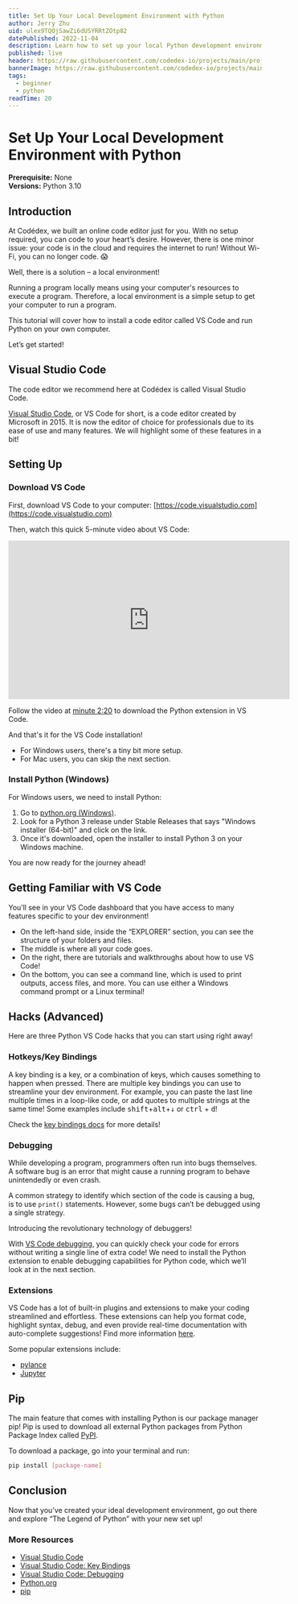 ```yaml
---
title: Set Up Your Local Development Environment with Python
author: Jerry Zhu
uid: ulex9TQOjSawZi6dUSYRRtZOtp82
datePublished: 2022-11-04
description: Learn how to set up your local Python development environment with VS Code.
published: live
header: https://raw.githubusercontent.com/codedex-io/projects/main/projects/set-up-your-local-environment-in-python/header.png
bannerImage: https://raw.githubusercontent.com/codedex-io/projects/main/projects/set-up-your-local-environment-in-python/header.png
tags: 
  - beginner
  - python
readTime: 20
---
```


<BannerImage link="https://raw.githubusercontent.com/codedex-io/projects/main/projects/set-up-your-local-environment-in-python/header.png" description="Header Image" uid={true} cl="for-sidebar"/>

# Set Up Your Local Development Environment with Python

<AuthorAvatar author_name="Jerry Zhu" author_avatar="/images/projects/authors/jerry_zhu.jpg" username="jerry" uid={true}/>

<BannerImage link="https://raw.githubusercontent.com/codedex-io/projects/main/projects/set-up-your-local-environment-in-python/header.png" description="Header Image" uid={true}/>

**Prerequisite:** None  
**Versions:** Python 3.10  

## Introduction

At Codédex, we built an online code editor just for you. With no setup required, you can code to your heart’s desire. However, there is one minor issue: your code is in the cloud and requires the internet to run! Without Wi-Fi, you can no longer code. 😱

Well, there is a solution – a local environment!

Running a program locally means using your computer's resources to execute a program. Therefore, a local environment is a simple setup to get your computer to run a program.

This tutorial will cover how to install a code editor called VS Code and run Python on your own computer.

Let’s get started!

## Visual Studio Code

The code editor we recommend here at Codédex is called Visual Studio Code.

[Visual Studio Code](https://code.visualstudio.com), or VS Code for short, is a code editor created by Microsoft in 2015. It is now the editor of choice for professionals due to its ease of use and many features. We will highlight some of these features in a bit!

## Setting Up

### Download VS Code

First, download VS Code to your computer: [https://code.visualstudio.com](https://code.visualstudio.com)

Then, watch this quick 5-minute video about VS Code:

<iframe width="560" height="315" src="https://www.youtube.com/embed/S320N3sxinE" title="YouTube video player" frameborder="0" allow="accelerometer; autoplay; clipboard-write; encrypted-media; gyroscope; picture-in-picture" allowFullScreen></iframe>

Follow the video at [minute 2:20](https://www.youtube.com/watch?v=S320N3sxinE&t=140s) to download the Python extension in VS Code.

And that's it for the VS Code installation!

- For Windows users, there's a tiny bit more setup.
- For Mac users, you can skip the next section.

### Install Python (Windows)

For Windows users, we need to install Python:

1. Go to [python.org (Windows)](https://www.python.org/downloads/windows/).
2. Look for a Python 3 release under Stable Releases that says "Windows installer (64-bit)" and click on the link.
3. Once it's downloaded, open the installer to install Python 3 on your Windows machine.

You are now ready for the journey ahead!

## Getting Familiar with VS Code

<RoundedImage link="https://raw.githubusercontent.com/codedex-io/projects/main/projects/set-up-your-local-environment-in-python/vscode_image.png" description="VSCode image" />

You’ll see in your VS Code dashboard that you have access to many features specific to your dev environment!

- On the left-hand side, inside the “EXPLORER” section, you can see the structure of your folders and files.
- The middle is where all your code goes.
- On the right, there are tutorials and walkthroughs about how to use VS Code!
- On the bottom, you can see a command line, which is used to print outputs, access files, and more. You can use either a Windows command prompt or a Linux terminal!

## Hacks (Advanced)

Here are three Python VS Code hacks that you can start using right away!

### Hotkeys/Key Bindings

A key binding is a key, or a combination of keys, which causes something to happen when pressed. There are multiple key bindings you can use to streamline your dev environment. For example, you can paste the last line multiple times in a loop-like code, or add quotes to multiple strings at the same time! Some examples include <kbd>shift</kbd>+<kbd>alt</kbd>+<kbd>↓</kbd> or <kbd>ctrl</kbd> + <kbd>d</kbd>!

Check the [key bindings docs](https://code.visualstudio.com/docs/getstarted/keybindings) for more details!

### Debugging

While developing a program, programmers often run into bugs themselves. A software bug is an error that might cause a running program to behave unintendedly or even crash.

A common strategy to identify which section of the code is causing a bug, is to use `print()` statements. However, some bugs can’t be debugged using a single strategy.

Introducing the revolutionary technology of debuggers!

With [VS Code debugging](https://code.visualstudio.com/docs/editor/debugging), you can quickly check your code for errors without writing a single line of extra code! We need to install the Python extension to enable debugging capabilities for Python code, which we’ll look at in the next section.

### Extensions

VS Code has a lot of built-in plugins and extensions to make your coding streamlined and effortless. These extensions can help you format code, highlight syntax, debug, and even provide real-time documentation with auto-complete suggestions! Find more information [here](https://code.visualstudio.com/docs/languages/python).

Some popular extensions include:

- [pylance](https://marketplace.visualstudio.com/items?itemName=ms-python.vscode-pylance)
- [Jupyter](https://marketplace.visualstudio.com/items?itemName=ms-toolsai.jupyter)

## Pip

The main feature that comes with installing Python is our package manager pip! Pip is used to download all external Python packages from Python Package Index called [PyPI](https://pypi.org/).

To download a package, go into your terminal and run:

```bash
pip install [package-name]
```

## Conclusion

Now that you’ve created your ideal development environment, go out there and explore “The Legend of Python” with your new set up!

### More Resources

- [Visual Studio Code](https://code.visualstudio.com)
- [Visual Studio Code: Key Bindings](https://code.visualstudio.com/docs/getstarted/keybindings)
- [Visual Studio Code: Debugging](https://code.visualstudio.com/docs/editor/debugging)
- [Python.org](https://www.python.org)
- [pip](https://pypi.org/project/pip)
